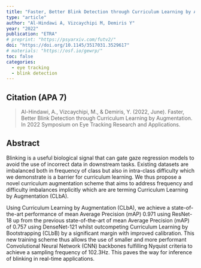 ```yaml
---
title: "Faster, Better Blink Detection through Curriculum Learning by Augmentation"
type: "article"
author: "Al-Hindawi A, Vizcaychipi M, Demiris Y"
year: "2022"
publication: "ETRA"
# preprint: "https://psyarxiv.com/futv2/"
doi: "https://doi.org/10.1145/3517031.3529617"
# materials: "https://osf.io/gewrp/"
toc: false
categories:
  - eye tracking
  - blink detection
---
```


## Citation (APA 7)

> Al-Hindawi, A., Vizcaychipi, M., & Demiris, Y. (2022, June). Faster, Better Blink Detection through Curriculum Learning by Augmentation. In 2022 Symposium on Eye Tracking Research and Applications.
 
## Abstract

Blinking is a useful biological signal that can gate gaze regression models to avoid the use of incorrect data in downstream tasks. Existing datasets are imbalanced both in frequency of class but also in intra-class difficulty which we demonstrate is a barrier for curriculum learning. We thus propose a novel curriculum augmentation scheme that aims to address frequency and difficulty imbalances implicitly which are are terming Curriculum Learning by Augmentation (CLbA).

Using Curriculum Learning by Augmentation (CLbA), we achieve a state-of-the-art performance of mean Average Precision (mAP) 0.971 using ResNet-18 up from the previous state-of-the-art of mean Average Precision (mAP) of 0.757 using DenseNet-121 whilst outcompeting Curriculum Learning by Bootstrapping (CLbB) by a significant margin with improved calibration. This new training scheme thus allows the use of smaller and more performant Convolutional Neural Network (CNN) backbones fulfilling Nyquist criteria to achieve a sampling frequency of 102.3Hz. This paves the way for inference of blinking in real-time applications.

